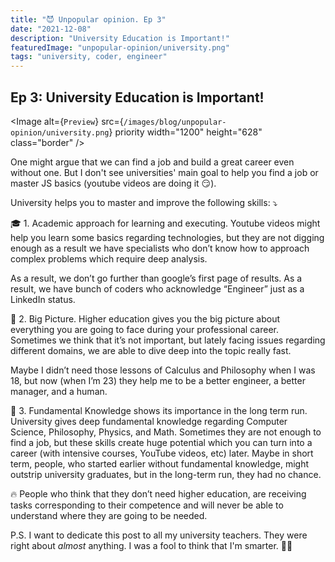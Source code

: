 ```yaml
---
title: "😈 Unpopular opinion. Ep 3"
date: "2021-12-08"
description: "University Education is Important!"
featuredImage: "unpopular-opinion/university.png"
tags: "university, coder, engineer"
---
```


## Ep 3: University Education is Important!

<Image
  alt={`Preview`}
  src={`/images/blog/unpopular-opinion/university.png`}
  priority
  width="1200"
  height="628"
  class="border"
/>

One might argue that we can find a job and build a great career even without one. But I don't see universities' main goal to help you find a job or master JS basics (youtube videos are doing it 😏).

University helps you to master and improve the following skills: ⤵️

🎓 1. Academic approach for learning and executing.
Youtube videos might help you learn some basics regarding technologies, but they are not digging enough as a result we have specialists who don’t know how to approach complex problems which require deep analysis.

As a result, we don’t go further than google’s first page of results.
As a result, we have bunch of coders who acknowledge “Engineer” just as a LinkedIn status.

🌁 2. Big Picture.
Higher education gives you the big picture about everything you are going to face during your professional career. Sometimes we think that it’s not important, but lately facing issues regarding different domains, we are able to dive deep into the topic really fast.

Maybe I didn’t need those lessons of Calculus and Philosophy when I was 18, but now (when I’m 23) they help me to be a better engineer, a better manager, and a human.

🧐 3. Fundamental Knowledge shows its importance in the long term run.
University gives deep fundamental knowledge regarding Computer Science, Philosophy, Physics, and Math. Sometimes they are not enough to find a job, but these skills create huge potential which you can turn into a career (with intensive courses, YouTube videos, etc) later. Maybe in short term, people, who started earlier without fundamental knowledge, might outstrip university graduates, but in the long-term run, they had no chance.

🔥 People who think that they don’t need higher education, are receiving tasks corresponding to their competence and will never be able to understand where they are going to be needed.

P.S. I want to dedicate this post to all my university teachers. They were right about _almost_ anything. I was a fool to think that I'm smarter. 🙏🏻
